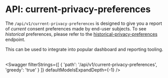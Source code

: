 

# API: current-privacy-preferences

The `/api/v1/current-privacy-preferences` is designed to give you a report of _current_ consent preferences made by end-user subjects. To see _historical_ preferences, please refer to the [historical-privacy-preferences](/dev-docs/api/manage/historical-privacy-preferences) endpoint. 

This can be used to integrate into popular dashboard and reporting tooling. 
<br></br>

<Swagger 
    filterStrings={[
        {
            'path': '/api/v1/current-privacy-preferences',
            'greedy': 'true'
        }
    ]} 
    defaultModelsExpandDepth={-1}
/>
